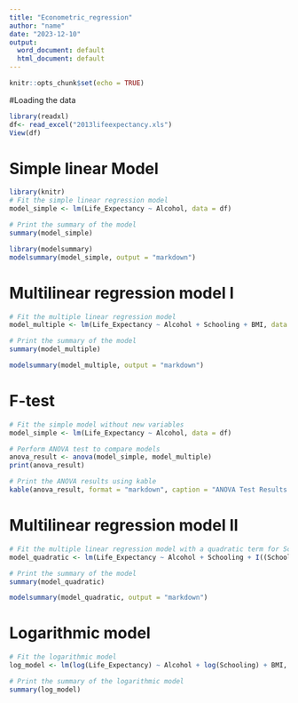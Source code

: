 ```yaml
---
title: "Econometric_regression"
author: "name"
date: "2023-12-10"
output:
  word_document: default
  html_document: default
---
```


```r
knitr::opts_chunk$set(echo = TRUE)
```

#Loading the data 
```r
library(readxl)
df<- read_excel("2013lifeexpectancy.xls")
View(df)
```

# Simple linear Model
```r
library(knitr)
# Fit the simple linear regression model
model_simple <- lm(Life_Expectancy ~ Alcohol, data = df)

# Print the summary of the model
summary(model_simple)

```
```r
library(modelsummary)
modelsummary(model_simple, output = "markdown")
```

# Multilinear regression model I
```r
# Fit the multiple linear regression model
model_multiple <- lm(Life_Expectancy ~ Alcohol + Schooling + BMI, data = df)

# Print the summary of the model
summary(model_multiple)

```
```r
modelsummary(model_multiple, output = "markdown")
```

# F-test
```r
# Fit the simple model without new variables
model_simple <- lm(Life_Expectancy ~ Alcohol, data = df)

# Perform ANOVA test to compare models
anova_result <- anova(model_simple, model_multiple)
print(anova_result)

```
```r
# Print the ANOVA results using kable
kable(anova_result, format = "markdown", caption = "ANOVA Test Results for Model Comparison")
```

# Multilinear regression model II

```r
# Fit the multiple linear regression model with a quadratic term for Schooling
model_quadratic <- lm(Life_Expectancy ~ Alcohol + Schooling + I((Schooling)^2) + BMI, data = df)

# Print the summary of the model
summary(model_quadratic)

```

```r
modelsummary(model_quadratic, output = "markdown")
```



# Logarithmic model

```r
# Fit the logarithmic model
log_model <- lm(log(Life_Expectancy) ~ Alcohol + log(Schooling) + BMI, data = df)

# Print the summary of the logarithmic model
summary(log_model)

```




